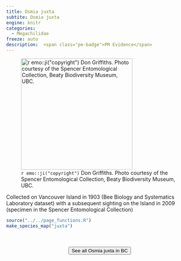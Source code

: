 ```yaml
---
title: Osmia juxta
subtite: Osmia juxta
engine: knitr
categories:
  - Megachilidae
freeze: auto
description:  <span class="pe-badge">PM Evidence</span>
---
```

![`r emo::ji("copyright")` Don Griffiths. Photo courtesy of the Spencer Entomological Collection, Beaty Biodiversity Museum, UBC.](https://www.zoology.ubc.ca/entomology/main/Hymenoptera/Megachilidae/Osmia%20juxta%20female%20(3lateral)%20.jpg){height=300}

Collected on Vancouver Island in 1903 (Bee Biology and Systematics Laboratory dataset) with a subsequent sighting on the Island in 2009 (specimen in the Spencer Entomological Collection)



```r
source("../../page_functions.R")
make_species_map("juxta")
```
<br><br>
<center>


<a href="https://www.zoology.ubc.ca/entomology/main/Hymenoptera/Megachilidae/Osmia%20juxta.php"><button type="button" class="btn btn-secondary">See all Osmia juxta in BC <i class="fa-solid fa-arrow-up-right-from-square"></i> </button></a>
</center>
